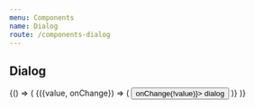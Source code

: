 ```yaml
---
menu: Components
name: Dialog
route: /components-dialog
---
```


## Dialog



<Playground>
  {() => (
    <WithState value={false}>
      {({value, onChange}) => (
        <Pane>
          <Button onClick={() => onChange(!value)}>
            dialog
          </Button>
          <Dialog visible={value} contentLabel={'test'} visible={value} onHide={() => onChange(!value)}>
            <div style={{ width: '300px', padding: '30px 40px'}}>
              <h3 style={{ marginBottom: '30px'}}>Content</h3>
              <Button onClick={() => onChange(!value)}>
                hide
              </Button>
            </div>
          </Dialog>
        </Pane>
      )}
    </WithState>
  )}
</Playground>

<PropsTable of={Dialog} />
